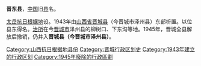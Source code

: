 '''晋东县'''，[[中国|中国]]旧[[县|县]]名。

[[太岳抗日根据地|太岳抗日根据地]]设。1943年由[[山西省|山西省]][[晋城县_(唐朝)|晋城县]]（今晋城市泽州县）东部析置。以位县东得名。[[治所|治所]]在今[[晋城市|晋城市]]泽州县的柳树口、下东沟等地。1945年，晋城全县解放后撤销，仍并入'''晋城县（今晋城市泽州县）'''。

{{中华民国大陆时期行政区划小作品}}
{{DEFAULTSORT:J}}
[[Category:山西抗日根据地县份|Category:山西抗日根据地县份]]
[[Category:晋城行政区划史|Category:晋城行政区划史]]
[[Category:1943年建立的行政区划|Category:1943年建立的行政区划]]
[[Category:1945年廢除的行政區劃|Category:1945年廢除的行政區劃]]